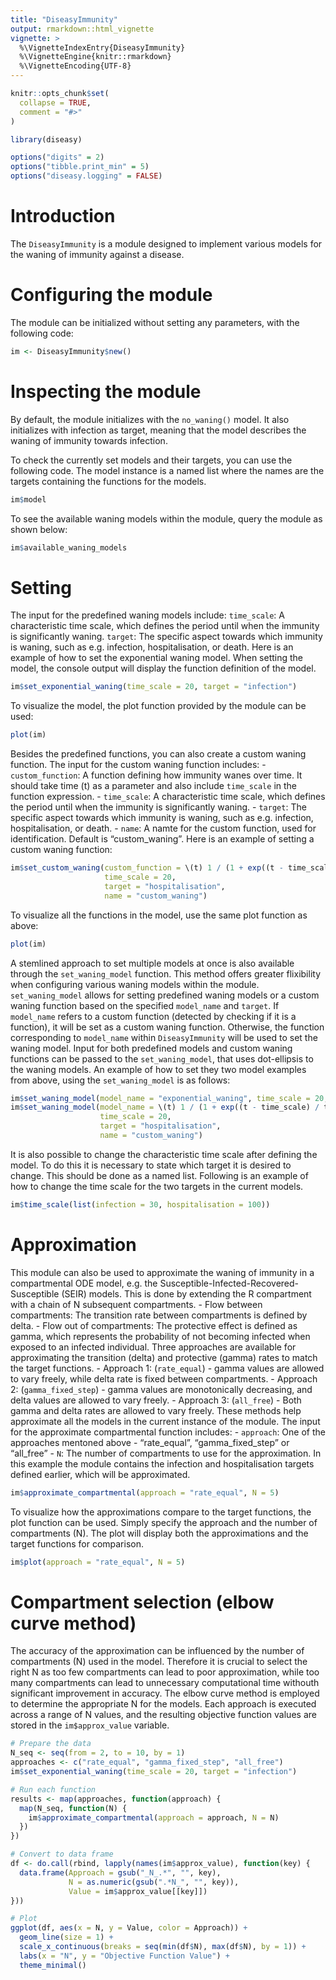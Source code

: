```yaml
---
title: "DiseasyImmunity"
output: rmarkdown::html_vignette
vignette: >
  %\VignetteIndexEntry{DiseasyImmunity}
  %\VignetteEngine{knitr::rmarkdown}
  %\VignetteEncoding{UTF-8}
---
```


```r
knitr::opts_chunk$set(
  collapse = TRUE,
  comment = "#>"
)
```

```r
library(diseasy)
```

```r
options("digits" = 2)
options("tibble.print_min" = 5)
options("diseasy.logging" = FALSE)
```

# Introduction
The `DiseasyImmunity` is a module designed to implement various models for the waning of immunity against a disease.

# Configuring the module
The module can be initialized without setting any parameters, with the following code:
```r
im <- DiseasyImmunity$new()
```

# Inspecting the module
By default, the module initializes with the `no_waning()` model.
It also initializes with infection as target, meaning that the model describes the waning of immunity towards infection.

 To check the currently set models and their targets, you can use the following code.
 The model instance is a named list where the names are the targets containing the functions for the models.
```r
im$model
```

To see the available waning models within the module, query the module as shown below:
```r
im$available_waning_models
```

# Setting
The input for the predefined waning models include:
`time_scale`: A characteristic time scale, which defines the period until when the immunity is significantly waning.
`target`: The specific aspect towards which immunity is waning, such as e.g. infection, hospitalisation, or death.
Here is an example of how to set the exponential waning model.
When setting the model, the console output will display the function definition of the model.
```r
im$set_exponential_waning(time_scale = 20, target = "infection")
```
To visualize the model, the plot function provided by the module can be used:
```r
plot(im)
```

Besides the predefined functions, you can also create a custom waning function.
The input for the custom waning function includes:
- `custom_function`: A function defining how immunity wanes over time. It should take time (t) as a parameter and also include `time_scale` in the function expression.
- `time_scale`: A characteristic time scale, which defines the period until when the immunity is significantly waning.
- `target`: The specific aspect towards which immunity is waning, such as e.g. infection, hospitalisation, or death.
- `name`: A namte for the custom function, used for identification. Default is "custom_waning".
Here is an example of setting a custom waning function:
```r
im$set_custom_waning(custom_function = \(t) 1 / (1 + exp((t - time_scale) / time_scale)),
                     time_scale = 20,
                     target = "hospitalisation",
                     name = "custom_waning")
```

To visualize all the functions in the model, use the same plot function as above:
```r
plot(im)
```

A stemlined approach to set multiple models at once is also available through the `set_waning_model` function.
This method offers greater flixibility when configuring various waning models within the module.
`set_waning_model` allows for setting predefined waning models or a custom waning function based on the specified `model_name` and `target`.
If `model_name` refers to a custom function (detected by checking if it is a function), it will be set as a custom waning function.
Otherwise, the function corresponding to `model_name` within `DiseasyImmunity` will be used to set the waning model.
Input for both predefined models and custom waning functions can be passed to the `set_waning_model`, that uses dot-ellipsis to the waning models.
An example of how to set they two model examples from above, using the `set_waning_model` is as follows:
```r
im$set_waning_model(model_name = "exponential_waning", time_scale = 20, target = "infection")
im$set_waning_model(model_name = \(t) 1 / (1 + exp((t - time_scale) / time_scale)),
                    time_scale = 20,
                    target = "hospitalisation",
                    name = "custom_waning")
```

It is also possible to change the characteristic time scale after defining the model.
To do this it is necessary to state which target it is desired to change.
This should be done as a named list.
Following is an example of how to change the time scale for the two targets in the current models.
```r
im$time_scale(list(infection = 30, hospitalisation = 100))
```

# Approximation
This module can also be used to approximate the waning of immunity in a compartmental ODE model, e.g. the Susceptible-Infected-Recovered-Susceptible (SEIR) models.
This is done by extending the R compartment with a chain of N subsequent compartments.
- Flow between compartments: The transition rate between compartments is defined by delta.
- Flow out of compartments: The protective effect is defined as gamma, which represents the probability of not becoming infected when exposed to an infected individual.
Three approaches are available for approximating the transition (delta) and protective (gamma) rates to match the target functions.
- Approach 1: (`rate_equal`) - gamma values are allowed to vary freely, while delta rate is fixed between compartments.
- Approach 2: (`gamma_fixed_step`) - gamma values are monotonically decreasing, and delta values are allowed to vary freely.
- Approach 3: (`all_free`) -  Both gamma and delta rates are allowed to vary freely.
These methods help approximate all the models in the current instance of the module.
The input for the approximate compartmental function includes:
- `approach`: One of the approaches mentoned above - "rate_equal", "gamma_fixed_step" or "all_free"
- `N`: The number of compartments to use for the approximation.
In this example the module contains the infection and hospitalisation targets defined earlier, which will be approximated.
```r
im$approximate_compartmental(approach = "rate_equal", N = 5)
```

To visualize how the approximations compare to the target functions, the plot function can be used.
Simply specify the approach and the number of compartments (N).
The plot will display both the approximations and the target functions for comparison.
```r
im$plot(approach = "rate_equal", N = 5)
```

# Compartment selection (elbow curve method)
The accuracy of the approximation can be influenced by the number of compartments (N) used in the model.
Therefore it is crucial to select the right N as too few compartments can lead to poor approximation,
while too many compartments can lead to unnecessary computational time withouth significant improvement in accuracy.
The elbow curve method is employed to determine the appropriate N for the models.
Each approach is executed across a range of N values, and the resulting objective function values are stored in the `im$approx_value` variable.
```r
# Prepare the data
N_seq <- seq(from = 2, to = 10, by = 1)
approaches <- c("rate_equal", "gamma_fixed_step", "all_free")
im$set_exponential_waning(time_scale = 20, target = "infection")

# Run each function
results <- map(approaches, function(approach) {
  map(N_seq, function(N) {
    im$approximate_compartmental(approach = approach, N = N)
  })
})

# Convert to data frame
df <- do.call(rbind, lapply(names(im$approx_value), function(key) {
  data.frame(Approach = gsub("_N_.*", "", key),
             N = as.numeric(gsub(".*N_", "", key)),
             Value = im$approx_value[[key]])
}))

# Plot
ggplot(df, aes(x = N, y = Value, color = Approach)) +
  geom_line(size = 1) +
  scale_x_continuous(breaks = seq(min(df$N), max(df$N), by = 1)) +
  labs(x = "N", y = "Objective Function Value") +
  theme_minimal()
```
